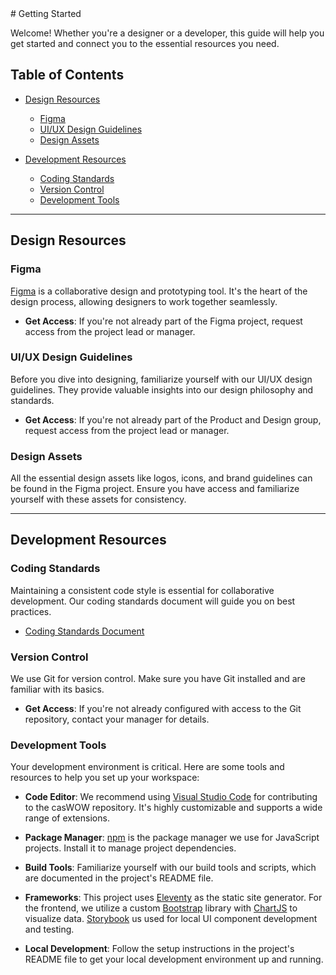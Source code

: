 
<Meta title="Getting Started" />

<div className="sb-unstyled">
# Getting Started

Welcome! Whether you're a designer or a developer, this guide will help you get started and connect you to the essential resources you need.

## Table of Contents

- [Design Resources](#design-resources)

  - [Figma](#figma)
  - [UI/UX Design Guidelines](#uiux-design-guidelines)
  - [Design Assets](#design-assets)

- [Development Resources](#development-resources)
  - [Coding Standards](#coding-standards)
  - [Version Control](#version-control)
  - [Development Tools](#development-tools)

---

## Design Resources

### Figma

[Figma](https://www.figma.com/) is a collaborative design and prototyping tool. It's the heart of the design process, allowing designers to work together seamlessly.

- **Get Access**: If you're not already part of the Figma project, request access from the project lead or manager.

### UI/UX Design Guidelines

Before you dive into designing, familiarize yourself with our UI/UX design guidelines. They provide valuable insights into our design philosophy and standards.

- **Get Access**: If you're not already part of the Product and Design group, request access from the project lead or manager.

### Design Assets

All the essential design assets like logos, icons, and brand guidelines can be found in the Figma project. Ensure you have access and familiarize yourself with these assets for consistency.

---

## Development Resources

### Coding Standards

Maintaining a consistent code style is essential for collaborative development. Our coding standards document will guide you on best practices.

- [Coding Standards Document]()

### Version Control

We use Git for version control. Make sure you have Git installed and are familiar with its basics.

- **Get Access**: If you're not already configured with access to the Git repository, contact your manager for details.

### Development Tools

Your development environment is critical. Here are some tools and resources to help you set up your workspace:

- **Code Editor**: We recommend using [Visual Studio Code](https://code.visualstudio.com/) for contributing to the casWOW repository. It's highly customizable and supports a wide range of extensions.

- **Package Manager**: [npm](https://www.npmjs.com/) is the package manager we use for JavaScript projects. Install it to manage project dependencies.

- **Build Tools**: Familiarize yourself with our build tools and scripts, which are documented in the project's README file.

- **Frameworks**: This project uses [Eleventy](https://www.11ty.dev/) as the static site generator. For the frontend, we utilize a custom [Bootstrap](https://getbootstrap.com) library with [ChartJS](https://chartjs.org) to visualize data. [Storybook](https://storybook.js.org/) us used for local UI component development and testing.

- **Local Development**: Follow the setup instructions in the project's README file to get your local development environment up and running.
</div>

